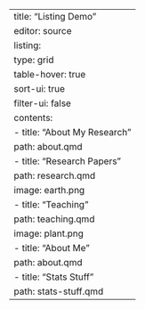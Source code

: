 ---
title: "Listing Demo"
editor: source
listing:
  type: grid
  table-hover: true
  sort-ui: true
  filter-ui: false
  contents:
    - title: "About My Research"
      path: about.qmd
    - title: "Research Papers"
      path: research.qmd
      image: earth.png
    - title: "Teaching"
      path: teaching.qmd
      image: plant.png
    - title: "About Me"
      path: about.qmd
    - title: "Stats Stuff"
      path: stats-stuff.qmd
---